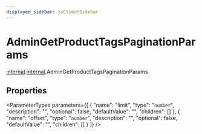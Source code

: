 ```yaml
---
displayed_sidebar: jsClientSidebar
---
```



# AdminGetProductTagsPaginationParams

[internal](../../admin_discounts/modules/admin_discounts.internal.mdx).[internal](../modules/admin_discounts.internal.internal.mdx).AdminGetProductTagsPaginationParams

## Properties

<ParameterTypes parameters={[
  {
    "name": "limit",
    "type": "`number`",
    "description": "",
    "optional": false,
    "defaultValue": "",
    "children": []
  },
  {
    "name": "offset",
    "type": "`number`",
    "description": "",
    "optional": false,
    "defaultValue": "",
    "children": []
  }
]} />
